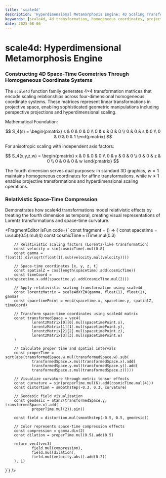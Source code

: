 ```yaml
---
title: 'scale4d'
description: 'Hyperdimensional Metamorphosis Engine: 4D Scaling Transformations Through Projective Geometry'
keywords: [scale4d, 4d transformation, homogeneous coordinates, projective geometry, hypercube, dimensional scaling]
date: 2025-08-06
---
```



# scale4d: Hyperdimensional Metamorphosis Engine

### Constructing 4D Space-Time Geometries Through Homogeneous Coordinate Systems

The `scale4d` function family generates 4×4 transformation matrices that encode scaling relationships across four-dimensional homogeneous coordinate systems. These matrices represent linear transformations in projective space, enabling sophisticated geometric manipulations including perspective projections and hyperdimensional scaling.

Mathematical Foundation:

$$
S_4(s) = \begin{pmatrix}
s & 0 & 0 & 0 \\
0 & s & 0 & 0 \\
0 & 0 & s & 0 \\
0 & 0 & 0 & 1
\end{pmatrix}
$$

For anisotropic scaling with independent axis factors:

$$
S_4(x,y,z,w) = \begin{pmatrix}
x & 0 & 0 & 0 \\
0 & y & 0 & 0 \\
0 & 0 & z & 0 \\
0 & 0 & 0 & w
\end{pmatrix}
$$

The fourth dimension serves dual purposes: in standard 3D graphics, $w=1$ maintains homogeneous coordinates for affine transformations, while $w \neq 1$ enables projective transformations and hyperdimensional scaling operations.

### Relativistic Space-Time Compression

Demonstrates how scale4d transformations model relativistic effects by treating the fourth dimension as temporal, creating visual representations of Lorentz transformations and space-time curvature.

<FragmentEditor
        isFun
        code={`
const fragment = () => {
        const spacetime = uv.sub(0.5).mul(4)
        const cosmicTime = iTime.mul(0.3)
        
        // Relativistic scaling factors (Lorentz-like transformation)
        const velocity = sin(cosmicTime).mul(0.8)
        const gamma = float(1).div(sqrt(float(1).sub(velocity.mul(velocity))))
        
        // Space-time coordinates [x, y, z, t]
        const spatialZ = cos(length(spacetime).add(cosmicTime))
        const timeCoord = sin(spacetime.x.add(spacetime.y).add(cosmicTime.mul(2)))
        
        // Apply relativistic scaling transformation using scale4d
        const lorentzMatrix = scale4dXYZW(gamma, float(1), float(1), gamma)
        const spacetimePoint = vec4(spacetime.x, spacetime.y, spatialZ, timeCoord)
        
        // Transform space-time coordinates using scale4d matrix
        const transformedSpace = vec4(
                lorentzMatrix[0][0].mul(spacetimePoint.x),
                lorentzMatrix[1][1].mul(spacetimePoint.y),
                lorentzMatrix[2][2].mul(spacetimePoint.z),
                lorentzMatrix[3][3].mul(spacetimePoint.w)
        )
        
        // Calculate proper time and spatial intervals
        const properTime = sqrt(abs(transformedSpace.w.mul(transformedSpace.w).sub(
                transformedSpace.x.mul(transformedSpace.x).add(
                transformedSpace.y.mul(transformedSpace.y)).add(
                transformedSpace.z.mul(transformedSpace.z)))))
        
        // Visualize curvature through metric tensor effects
        const curvature = sin(properTime.mul(6).add(cosmicTime.mul(4)))
        const distortion = smoothstep(-0.3, 0.3, curvature)
        
        // Geodesic field visualization
        const geodesic = atan2(transformedSpace.y, transformedSpace.x).add(
                properTime.mul(2)).sin()
        
        const field = distortion.mul(smoothstep(-0.5, 0.5, geodesic))
        
        // Color represents space-time compression effects
        const compression = gamma.div(2)
        const dilation = properTime.mul(0.5).add(0.5)
        
        return vec4(vec3(
                field.mul(compression),
                field.mul(dilation),
                field.mul(velocity.abs().add(0.2))
        ), 1)
}`}
/>
